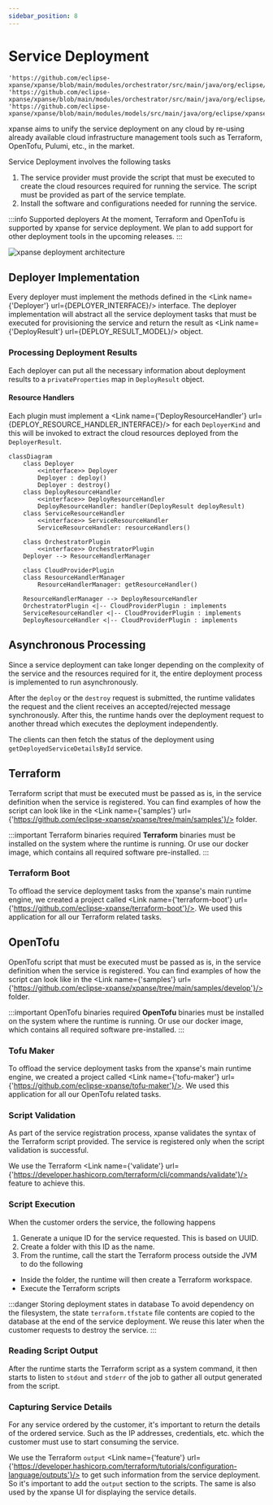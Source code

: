 ```yaml
---
sidebar_position: 8
---
```


# Service Deployment


    'https://github.com/eclipse-xpanse/xpanse/blob/main/modules/orchestrator/src/main/java/org/eclipse/xpanse/modules/orchestrator/deployment/DeployResourceHandler.java';
    'https://github.com/eclipse-xpanse/xpanse/blob/main/modules/orchestrator/src/main/java/org/eclipse/xpanse/modules/orchestrator/deployment/Deployer.java';
    'https://github.com/eclipse-xpanse/xpanse/blob/main/modules/models/src/main/java/org/eclipse/xpanse/modules/models/service/deploy/DeployResult.java';

xpanse aims to unify the service deployment on any cloud by re-using already available cloud infrastructure management tools such
as Terraform, OpenTofu, Pulumi, etc., in the market.

Service Deployment involves the following tasks

1. The service provider must provide the script that must be executed to create the cloud resources
   required for running the service. The script must be provided as part of the service template.
2. Install the software and configurations needed for running the service.

:::info Supported deployers
At the moment, Terraform and OpenTofu is supported by xpanse for service deployment. We plan to add support for other
deployment tools in the upcoming releases.
:::

![xpanse deployment architecture](../static/img/xpanse-deployer-architecture.excalidraw.png)

## Deployer Implementation

Every deployer must implement the methods defined in the <Link name={'Deployer'} url={DEPLOYER_INTERFACE}/> interface.
The deployer implementation will abstract all the service deployment tasks that must be executed for provisioning the service and return the result as <Link name={'DeployResult'} url={DEPLOY_RESULT_MODEL}/> object.

### Processing Deployment Results

Each deployer can put all the necessary information about deployment results to a `privateProperties` map in `DeployResult` object.

#### Resource Handlers

Each plugin must implement a <Link name={'DeployResourceHandler'} url={DEPLOY_RESOURCE_HANDLER_INTERFACE}/> for each `DeployerKind` and this will be invoked to extract the cloud resources deployed from the `DeployerResult`.

```mermaid
classDiagram
    class Deployer
        <<interface>> Deployer
        Deployer : deploy()
        Deployer : destroy()
    class DeployResourceHandler
        <<interface>> DeployResourceHandler
        DeployResourceHandler: handler(DeployResult deployResult)
    class ServiceResourceHandler
        <<interface>> ServiceResourceHandler
        ServiceResourceHandler: resourceHandlers()

    class OrchestratorPlugin
        <<interface>> OrchestratorPlugin
    Deployer --> ResourceHandlerManager

    class CloudProviderPlugin
    class ResourceHandlerManager
        ResourceHandlerManager: getResourceHandler()

    ResourceHandlerManager --> DeployResourceHandler
    OrchestratorPlugin <|-- CloudProviderPlugin : implements
    ServiceResourceHandler <|-- CloudProviderPlugin : implements
    DeployResourceHandler <|-- CloudProviderPlugin : implements
```

## Asynchronous Processing

Since a service deployment can take longer depending on the complexity of the service and the resources required for it,
the entire deployment process is implemented to run asynchronously.

After the `deploy` or the `destroy` request is submitted, the runtime validates the request and the client receives an
accepted/rejected message synchronously. After this, the runtime hands over the deployment request to another thread which executes the deployment independently.

The clients can then fetch the status of the deployment using `getDeployedServiceDetailsById` service.

## Terraform

Terraform script that must be executed must be passed as is, in the service definition when the service is registered.
You can find examples of how the script can look like in
the <Link name={'samples'} url={'https://github.com/eclipse-xpanse/xpanse/tree/main/samples'}/> folder.

:::important Terraform binaries required
**Terraform** binaries must be installed on the system where the runtime is running. Or use our docker image, which
contains all required software pre-installed.
:::

### Terraform Boot

To offload the service deployment tasks from the xpanse's main runtime engine, we created a project called <Link name={'terraform-boot'} url={'https://github.com/eclipse-xpanse/terraform-boot'}/>.
We used this application for all our Terraform related tasks.

## OpenTofu

OpenTofu script that must be executed must be passed as is, in the service definition when the service is registered.
You can find examples of how the script can look like in
the <Link name={'samples'} url={'https://github.com/eclipse-xpanse/xpanse/tree/main/samples/develop'}/> folder.

:::important OpenTofu binaries required
**OpenTofu** binaries must be installed on the system where the runtime is running. Or use our docker image, which
contains all required software pre-installed.
:::

### Tofu Maker

To offload the service deployment tasks from the xpanse's main runtime engine, we created a project called <Link name={'tofu-maker'} url={'https://github.com/eclipse-xpanse/tofu-maker'}/>.
We used this application for all our OpenTofu related tasks.

### Script Validation

As part of the service registration process, xpanse validates the syntax of the Terraform script provided. The service
is registered only when the script validation is successful.

We use the Terraform <Link name={'validate'} url={'https://developer.hashicorp.com/terraform/cli/commands/validate'}/> feature to achieve
this.

### Script Execution

When the customer orders the service, the following happens

1. Generate a unique ID for the service requested. This is based on UUID.
2. Create a folder with this ID as the name.
3. From the runtime, call the start the Terraform process outside the JVM to do the following

- Inside the folder, the runtime will then create a Terraform workspace.
- Execute the Terraform scripts

:::danger Storing deployment states in database
To avoid dependency on the filesystem, the state `terraform.tfstate` file contents are copied to the database at
the end of the service deployment. We reuse this later when the customer requests to destroy the service.
:::

### Reading Script Output

After the runtime starts the Terraform script as a system command, it then starts to listen to `stdout` and `stderr` of
the job to gather all output generated from the script.

### Capturing Service Details

For any service ordered by the customer, it's important to return the details of the ordered service. Such as the IP addresses,
credentials, etc. which the customer must use to start consuming the service.

We use the
Terraform `output` <Link name={'feature'} url={'https://developer.hashicorp.com/terraform/tutorials/configuration-language/outputs'}/> to get
such information from the service deployment. So it's important to add the `output` section to the scripts. The same
is also used by the xpanse UI for displaying the service details.
